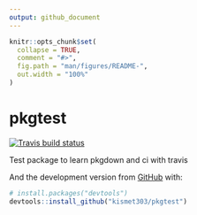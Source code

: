 ```yaml
---
output: github_document
---
```


<!-- README.md is generated from README.Rmd. Please edit that file -->

```r
knitr::opts_chunk$set(
  collapse = TRUE,
  comment = "#>",
  fig.path = "man/figures/README-",
  out.width = "100%"
)
```
# pkgtest

<!-- badges: start -->
[![Travis build status](https://travis-ci.org/kismet303/pkgtest.svg?branch=master)](https://travis-ci.org/kismet303/pkgtest)
<!-- badges: end -->

Test package to learn pkgdown and ci with travis



And the development version from [GitHub](https://github.com/) with:

``` r
# install.packages("devtools")
devtools::install_github("kismet303/pkgtest")
```

